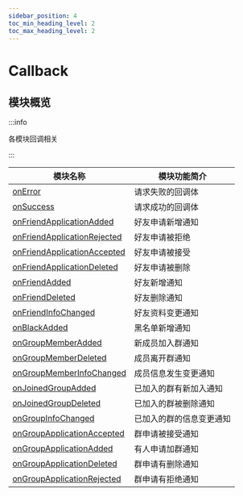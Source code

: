 ```yaml
---
sidebar_position: 4
toc_min_heading_level: 2
toc_max_heading_level: 2
---
```


# Callback

## 模块概览

:::info

各模块回调相关

:::

| 模块名称                                                                          | 模块功能简介             |
| --------------------------------------------------------------------------------- | ------------------------ |
| [onError](docs/sdks/Callback/onError.mdx)                                         | 请求失败的回调体         |
| [onSuccess](docs/sdks/Callback/onSuccess.mdx)                                     | 请求成功的回调体         |
| [onFriendApplicationAdded](docs/sdks/Callback/onFriendApplicationAdded.mdx)       | 好友申请新增通知         |
| [onFriendApplicationRejected](docs/sdks/Callback/onFriendApplicationRejected.mdx) | 好友申请被拒绝           |
| [onFriendApplicationAccepted](docs/sdks/Callback/onFriendApplicationAccepted.mdx) | 好友申请被接受           |
| [onFriendApplicationDeleted](docs/sdks/Callback/onFriendApplicationDeleted.mdx)   | 好友申请被删除           |
| [onFriendAdded](docs/sdks/Callback/onFriendAdded.mdx)                             | 好友新增通知             |
| [onFriendDeleted](docs/sdks/Callback/onFriendDeleted.mdx)                         | 好友删除通知             |
| [onFriendInfoChanged](docs/sdks/Callback/onFriendInfoChanged.mdx)                 | 好友资料变更通知         |
| [onBlackAdded](docs/sdks/Callback/onBlackAdded.mdx)                               | 黑名单新增通知           |
| [onGroupMemberAdded](docs/sdks/Callback/onGroupMemberAdded.mdx)                   | 新成员加入群通知         |
| [onGroupMemberDeleted](docs/sdks/Callback/onGroupMemberDeleted.mdx)               | 成员离开群通知           |
| [onGroupMemberInfoChanged](docs/sdks/Callback/onGroupMemberInfoChanged.mdx)       | 成员信息发生变更通知     |
| [onJoinedGroupAdded](docs/sdks/Callback/onJoinedGroupAdded.mdx)                   | 已加入的群有新加入通知   |
| [onJoinedGroupDeleted](docs/sdks/Callback/onJoinedGroupDeleted.mdx)               | 已加入的群被删除通知     |
| [onGroupInfoChanged](docs/sdks/Callback/onGroupInfoChanged.mdx)                   | 已加入的群的信息变更通知 |
| [onGroupApplicationAccepted](docs/sdks/Callback/onGroupApplicationAccepted.mdx)   | 群申请被接受通知         |
| [onGroupApplicationAdded](docs/sdks/Callback/onGroupApplicationAdded.mdx)         | 有人申请加群通知         |
| [onGroupApplicationDeleted](docs/sdks/Callback/onGroupApplicationDeleted.mdx)     | 群申请有删除通知         |
| [onGroupApplicationRejected](docs/sdks/Callback/onGroupApplicationRejected.mdx)   | 群申请有拒绝通知         |
